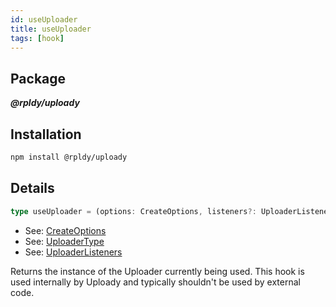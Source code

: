 ```yaml
---
id: useUploader
title: useUploader
tags: [hook]
---
```


## Package

**_@rpldy/uploady_**

## Installation

```bash npm2yarn
npm install @rpldy/uploady
```

## Details

```typescript
type useUploader = (options: CreateOptions, listeners?: UploaderListeners) => UploaderType;
```

- See: [CreateOptions](../types#createoptions)
- See: [UploaderType](../types#uploadertype)
- See: [UploaderListeners](../types#uploaderlisteners)

Returns the instance of the Uploader currently being used.
This hook is used internally by Uploady and typically shouldn't be used by external code.
